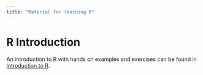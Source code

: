 ```yaml
---
title: "Material for learning R"
---
```


# R Introduction

An introduction to R with hands on examples and exercises can be found in [Introduction to R](https://nickhaf.github.io/r_tutorial/).
